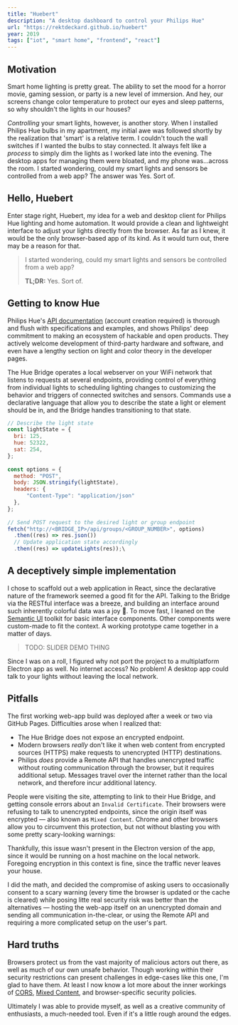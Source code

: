 ```yaml
---
title: "Huebert"
description: "A desktop dashboard to control your Philips Hue"
url: "https://rektdeckard.github.io/huebert"
year: 2019
tags: ["iot", "smart home", "frontend", "react"]
---
```



## Motivation

Smart home lighting is pretty great. The ability to set the mood for a horror movie, gaming session, or party is a new level of immersion. And hey, our screens change color temperature to protect our eyes and sleep patterns, so why shouldn't the lights in our houses?

*Controlling* your smart lights, however, is another story. When I installed Philips Hue bulbs in my apartment, my initial awe was followed shortly by the realization that 'smart' is a relative term. I couldn't touch the wall switches if I wanted the bulbs to stay connected. It always felt like a *process* to simply dim the lights as I worked late into the evening. The desktop apps for managing them were bloated, and my phone was...across the room. I started wondering, could my smart lights and sensors be controlled from a web app? The answer was Yes. Sort of.

<AppWindow chrome title="Huebert.app">
  <ThemedImage
    alt="A rendering of the Huebert dashboard"
    src={huebertImage}
  />
</AppWindow>

## Hello, Huebert

Enter stage right, Huebert, my idea for a web and desktop client for Philips Hue lighting and home automation. It would provide a clean and lightweight interface to adjust your lights directly from the browser. As far as I knew, it would be the only browser-based app of its kind. As it would turn out, there may be a reason for that.

> I started wondering, could my smart lights and sensors be controlled from a web app?
>
> **TL;DR:** Yes. Sort of.

## Getting to know Hue

Philips Hue's [API documentation](https://developers.meethue.com) (account creation required) is thorough and flush with specifications and examples, and shows Philips' deep commitment to making an ecosystem of hackable and open products. They actively welcome development of third-party hardware and software, and even have a lengthy section on light and color theory in the developer pages.

The Hue Bridge operates a local webserver on your WiFi network that listens to requests at several endpoints, providing control of everything from individual lights to scheduling lighting changes to customizing the behavior and triggers of connected switches and sensors. Commands use a declarative language that allow you to describe the state a light or element should be in, and the Bridge handles transitioning to that state.

```js
// Describe the light state
const lightState = {
  bri: 125,
  hue: 52322,
  sat: 254,
};
  
const options = {
  method: "POST",
  body: JSON.stringify(lightState),
  headers: {
      "Content-Type": "application/json"
  },
};
  
// Send POST request to the desired light or group endpoint
fetch("http://<BRIDGE_IP>/api/groups/<GROUP_NUMBER>", options)
  .then((res) => res.json())
  // Update application state accordingly
  .then((res) => updateLights(res));\
```

## A deceptively simple implementation

I chose to scaffold out a web application in React, since the declarative nature of the framework seemed a good fit for the API. Talking to the Bridge via the RESTful interface was a breeze, and building an interface around such inherently colorful data was a joy 🌈. To move fast, I leaned on the [Semantic UI](https://react.semantic-ui.com/) toolkit for basic interface components. Other components were custom-made to fit the context. A working prototype came together in a matter of days.

> TODO: SLIDER DEMO THING

Since I was on a roll, I figured why not port the project to a multiplatform Electron app as well. No internet access? No problem! A desktop app could talk to your lights without leaving the local network.

## Pitfalls

The first working web-app build was deployed after a week or two via GitHub Pages. Difficulties arose when I realized that:

- The Hue Bridge does not expose an encrypted endpoint.
- Modern browsers *really* don't like it when web content from encrypted sources (HTTPS) make requests to unencrypted (HTTP) destinations.
- Philips *does* provide a Remote API that handles unencrypted traffic without routing communication through the browser, but it requires additional setup. Messages travel over the internet rather than the local network, and therefore incur additional latency.

People were visiting the site, attempting to link to their Hue Bridge, and getting console errors about an `Invalid Certificate`. Their browsers were refusing to talk to unencrypted endpoints, since the origin itself was encrypted — also known as `Mixed Content`. Chrome and other browsers allow you to circumvent this protection, but not without blasting you with some pretty scary-looking warnings:

<AppWindow chrome title="Chrome.app">
  <ThemedImage
    alt="Scary Chrome warning that a site's certificate is not trusted"
    src={certImage}
  />
</AppWindow>

Thankfully, this issue wasn't present in the Electron version of the app, since it would be running on a host machine on the local network. Foregoing encryption in this context is fine, since the traffic never leaves your house.

I did the math, and decided the compromise of asking users to occasionally consent to a scary warning (every time the browser is updated or the cache is cleared) while posing litte real security risk was better than the alternatives — hosting the web-app itself on an unencrypted domain and sending all communication in-the-clear, or using the Remote API and requiring a more complicated setup on the user's part.

## Hard truths

Browsers protect us from the vast majority of malicious actors out there, as well as much of our own unsafe behavior. Though working within their security restrictions can present challenges in edge-cases like this one, I'm glad to have them. At least I now know a lot more about the inner workings of [CORS](https://developer.mozilla.org/en-US/docs/Web/HTTP/CORS), [Mixed Content](https://developer.mozilla.org/en-US/docs/Web/Security/Mixed_content), and browser-specific security policies.

Ultimately I was able to provide myself, as well as a creative community of enthusiasts, a much-needed tool. Even if it's a little rough around the edges.
